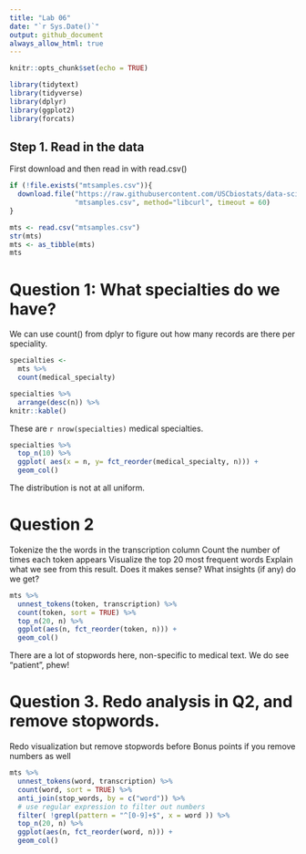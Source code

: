 ```yaml
---
title: "Lab 06"
date: "`r Sys.Date()`"
output: github_document
always_allow_html: true
---
```


```r
knitr::opts_chunk$set(echo = TRUE)
```

```r
library(tidytext)
library(tidyverse)
library(dplyr)
library(ggplot2)
library(forcats)
```


## Step 1. Read in the data
First download and then read in with read.csv()

```r
if (!file.exists("mtsamples.csv")){
  download.file("https://raw.githubusercontent.com/USCbiostats/data-science-data/master/00_mtsamples/mtsamples.csv",
                "mtsamples.csv", method="libcurl", timeout = 60)
}

mts <- read.csv("mtsamples.csv")
str(mts)
mts <- as_tibble(mts)
mts
```

# Question 1: What specialties do we have?
We can use count() from dplyr to figure out how many records are there per speciality.

```r
specialties <- 
  mts %>%
  count(medical_specialty)

specialties %>% 
  arrange(desc(n)) %>%
knitr::kable()
```

These are `r nrow(specialties)` medical specialties.

```r
specialties %>%
  top_n(10) %>%
  ggplot( aes(x = n, y= fct_reorder(medical_specialty, n))) +
  geom_col()
```

The distribution is not at all uniform.

# Question 2
Tokenize the the words in the transcription column
Count the number of times each token appears
Visualize the top 20 most frequent words
Explain what we see from this result. Does it makes sense? What insights (if any) do we get?

```r
mts %>%
  unnest_tokens(token, transcription) %>%
  count(token, sort = TRUE) %>%
  top_n(20, n) %>%
  ggplot(aes(n, fct_reorder(token, n))) +
  geom_col()
```

There are a lot of stopwords here, non-specific to medical text. We do see "patient", phew!

# Question 3. Redo analysis in Q2, and remove stopwords.
Redo visualization but remove stopwords before
Bonus points if you remove numbers as well

```r
mts %>%
  unnest_tokens(word, transcription) %>%
  count(word, sort = TRUE) %>%
  anti_join(stop_words, by = c("word")) %>%
  # use regular expression to filter out numbers
  filter( !grepl(pattern = "^[0-9]+$", x = word )) %>%
  top_n(20, n) %>%
  ggplot(aes(n, fct_reorder(word, n))) +
  geom_col()
```


